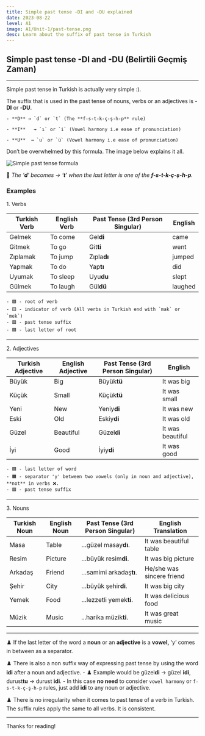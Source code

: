 ```yaml
---
title: Simple past tense -DI and -DU explained
date: 2023-08-22
level: A1
image: A1/Unit-1/past-tense.png 
desc: Learn about the suffix of past tense in Turkish
---
```


## Simple past tense -DI and -DU (Belirtili Geçmiş Zaman)
---

Simple past tense in Turkish is actually very simple :).

The suffix that is used in the past tense of nouns, verbs or an adjectives is -**DI** or -**DU**.
    
    - **D** → `d` or `t` (The **f-s-t-k-ç-ş-h-p** rule)

    - **I**   → `ı` or `i` (Vowel harmony i.e ease of pronunciation)   

    - **U**  → `u` or `ü` (Vowel harmony i.e ease of pronunciation)

<p className="text-green-500 font-medium">Don’t be overwhelmed by this formula. The image below explains it all.</p>

<Image 
src="/images/A1/Unit-1/simple-past-tense.png"
fill
alt="Simple past tense formula"
 /> 

📝 *The ‘**d**’ becomes → ‘**t**’  when the last letter is one of the **f-s-t-k-ç-ş-h-p**.*

### Examples

<p className="text-center text-red-500 text-2xl ">1. Verbs</p>
<span className="text-blue-500 font-semibold"></span>

| Turkish Verb  | English Verb  | Past Tense (3rd Person Singular) | English |
| --- | --- | --- | --- |
| <span className="text-green-600">Gel</span><span className="text-yellow-500">mek</span> | To come | <span className="text-green-600">Ge<span className="text-blue-600 font-semibold">l</span></span>**di** | came |
| <span className="text-green-600">Git</span><span className="text-yellow-500">mek</span> | To go | <span className="text-green-600">Gi<span className="text-blue-600 font-semibold">t</span></span>**ti** | went |
| <span className="text-green-600">Zıpla</span><span className="text-yellow-500">mak</span> | To jump | <span className="text-green-600">Zıpl<span className="text-blue-600 font-semibold">a</span></span>**dı** | jumped |
| <span className="text-green-600">Yap</span><span className="text-yellow-500">mak</span> | To do | <span className="text-green-600">Ya<span className="text-blue-600 font-semibold">p</span></span>**tı** | did |
| <span className="text-green-600">Uyu</span><span className="text-yellow-500">mak</span> | To sleep | <span className="text-green-600">Uy<span className="text-blue-600 font-semibold">u</span></span>**du** | slept |
| <span className="text-green-600">Gül</span><span className="text-yellow-500">mek</span> | To laugh | <span className="text-green-600">Gü<span className="text-blue-600 font-semibold">l</span></span>**dü** | laughed |

    - 🟩 - root of verb
    - 🟨 - indicator of verb (All verbs in Turkish end with `mak` or `mek`)
    - 🟥 - past tense suffix
    - 🟦 - last letter of root

---

<p className="text-center text-red-500 text-2xl ">2. Adjectives</p>

| Turkish Adjective | English Adjective | Past Tense (3rd Person Singular) | English |
| --- | --- | --- | --- |
| Büyük | Big  | Büyü<span className="text-blue-500 font-semibold">k</span>**tü** | It was big |
| Küçük | Small | Küçü<span className="text-blue-500 font-semibold">k</span>**tü** | It was small |
| Yeni | New  | Yen<span className="text-blue-500 font-semibold">i</span><span className="text-orange-500 font-semibold">y</span>**di** | It was new |
| Eski | Old | Esk<span className="text-blue-500 font-semibold">i</span><span className="text-orange-500 font-semibold">y</span>**di** | It was old |
| Güzel | Beautiful | Güze<span className="text-blue-500 font-semibold">l</span>**di** | It was beautiful |
| İyi | Good | İy<span className="text-blue-500 font-semibold">i</span><span className="text-orange-500 font-semibold">y</span>**di** | It was good |

    - 🟦 - last letter of word
    - 🟧 - separator 'y' between two vowels (only in noun and adjective), **not** in verbs ❌. 
    - 🟥 - past tense suffix
---

<p className="text-center text-red-500 text-2xl ">3. Nouns</p>

| Turkish Noun | English Noun | Past Tense (3rd Person Singular) | English Translation |
| --- | --- | --- | --- |
| Masa | Table | …güzel masa<span className="text-orange-500 font-semibold">y</span>**dı**. | It was beautiful table |
| Resim | Picture | …büyük resim**di**. | It was big picture |
| Arkadaş | Friend  | …samimi arkadaş**tı**. | He/she was sincere friend  |
| Şehir | City  | …büyük şehir**di**. | It was big city |
| Yemek | Food | …lezzetli yemek**ti**. | It was delicious food |
| Müzik | Music | ...harika müzik**ti**. | It was great music |

---

♟️ If the last letter of the word a **noun** or an **adjective** is a **vowel,** ‘<span className="text-orange-500 font-semibold">y</span>’ comes in between as a separator.

♟️ There is also a non suffix way of expressing past tense by using the word **idi** after a noun and adjective.
    - ♟️ Example would be güzel**di** → güzel **idi**, durust**tu** → durust **idi**.
        - In this case **no need** to consider `vowel harmony` or `f-s-t-k-ç-ş-h-p` rules, just add **idi** to any noun or adjective.  

♟️ There is no irregularity when it comes to past tense of a verb in Turkish. The suffix rules apply the same to all verbs. It is consistent.

---
Thanks for reading!
